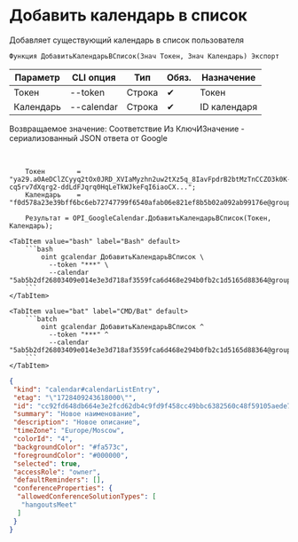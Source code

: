 ﻿---
sidebar_position: 2
---


# Добавить календарь в список
 Добавляет существующий календарь в список пользователя



`Функция ДобавитьКалендарьВСписок(Знач Токен, Знач Календарь) Экспорт`

  | Параметр | CLI опция | Тип | Обяз. | Назначение |
  |-|-|-|-|-|
  | Токен | --token | Строка | &#x2714; | Токен |
  | Календарь | --calendar | Строка | &#x2714; | ID календаря |

  
  Возвращаемое значение:   Соответствие Из КлючИЗначение - сериализованный JSON ответа от Google

<br/>




```bsl title="Пример использования для 1С:Предприятие/OneScript"
    Токен        = "ya29.a0AeDClZCyyq2tOx0JRD_XVIaMyzhn2uw2tXz5q_8IavFpdrB2btMzTnCCZO3k0K-cq5rv7dXqrg2-ddLdFJqrq0HqLeTkWJkeFqI6iaoCX...";
    Календарь    = "f0d578a23e39bff6bc6eb72747799f6540afab06e821ef8b5b02a092ab99176e@group.calendar.google.com";

    Результат = OPI_GoogleCalendar.ДобавитьКалендарьВСписок(Токен, Календарь);
```
    

 <Tabs>
  
    <TabItem value="bash" label="Bash" default>
        ```bash
            oint gcalendar ДобавитьКалендарьВСписок \
              --token "***" \
              --calendar "5ab5b2df26803409e014e3e3d718af3559fca6d468e294b0fb2c1d5165d88364@group.calendar.google.com"
        ```
    </TabItem>
  
    <TabItem value="bat" label="CMD/Bat" default>
        ```batch
            oint gcalendar ДобавитьКалендарьВСписок ^
              --token "***" ^
              --calendar "5ab5b2df26803409e014e3e3d718af3559fca6d468e294b0fb2c1d5165d88364@group.calendar.google.com"
        ```
    </TabItem>
</Tabs>


```json title="Результат"
{
 "kind": "calendar#calendarListEntry",
 "etag": "\"1728409243618000\"",
 "id": "cc92fd648db664e3e2fcd62db4c9fd9f458cc49bbc6382560c48f59105aede70@group.calendar.google.com",
 "summary": "Новое наименование",
 "description": "Новое описание",
 "timeZone": "Europe/Moscow",
 "colorId": "4",
 "backgroundColor": "#fa573c",
 "foregroundColor": "#000000",
 "selected": true,
 "accessRole": "owner",
 "defaultReminders": [],
 "conferenceProperties": {
  "allowedConferenceSolutionTypes": [
   "hangoutsMeet"
  ]
 }
}
```
